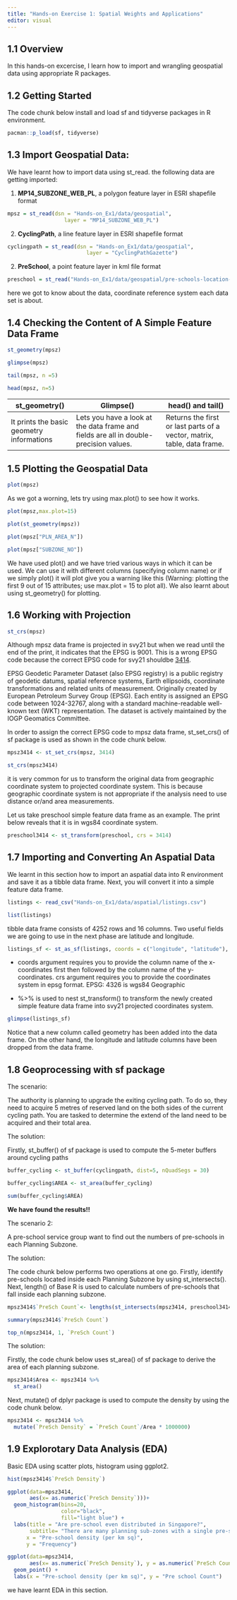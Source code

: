 ```yaml
---
title: "Hands-on Exercise 1: Spatial Weights and Applications"
editor: visual
---
```


## 1.1 Overview

In this hands-on excercise, I learn how to import and wrangling geospatial data using appropriate R packages.

## 1.2 Getting Started

The code chunk below install and load sf and tidyverse packages in R environment.

```r
pacman::p_load(sf, tidyverse)
```

## 1.3 Import Geospatial Data:

We have learnt how to import data using st_read. the following data are getting imported:

1.  **MP14_SUBZONE_WEB_PL**, a polygon feature layer in ESRI shapefile format

```r
mpsz = st_read(dsn = "Hands-on_Ex1/data/geospatial", 
                  layer = "MP14_SUBZONE_WEB_PL")
```

2.  **CyclingPath**, a line feature layer in ESRI shapefile format

```r
cyclingpath = st_read(dsn = "Hands-on_Ex1/data/geospatial", 
                         layer = "CyclingPathGazette")
```

2.  **PreSchool**, a point feature layer in kml file format

```r
preschool = st_read("Hands-on_Ex1/data/geospatial/pre-schools-location-kml.kml")
```

here we got to know about the data, coordinate reference system each data set is about.

## 1.4 Checking the Content of A Simple Feature Data Frame

```r
st_geometry(mpsz)
```

```r
glimpse(mpsz)
```

```r
tail(mpsz, n =5)
```

```r
head(mpsz, n=5)  
```

| st_geometry()                             | Glimpse()                                                                             | head() and tail()                                                       |
|---------------------|-----------------------------|----------------------|
| It prints the basic geometry informations | Lets you have a look at the data frame and fields are all in double-precision values. | Returns the first or last parts of a vector, matrix, table, data frame. |

## 1.5 Plotting the Geospatial Data

```r
plot(mpsz)
```

As we got a worning, lets try using max.plot() to see how it works.

```r
plot(mpsz,max.plot=15)
```

```r
plot(st_geometry(mpsz))
```

```r
plot(mpsz["PLN_AREA_N"])
```

```r
plot(mpsz["SUBZONE_NO"])
```

We have used plot() and we have tried various ways in which it can be used. We can use it with different columns (specifying column name) or if we simply plot() it will plot give you a warning like this (Warning: plotting the first 9 out of 15 attributes; use max.plot = 15 to plot all). We also learnt about using st_geometry() for plotting.

## 1.6 Working with Projection

```r
st_crs(mpsz)
```

Although mpsz data frame is projected in svy21 but when we read until the end of the print, it indicates that the EPSG is 9001. This is a wrong EPSG code because the correct EPSG code for svy21 shouldbe [3414](https://epsg.io/3414).

EPSG Geodetic Parameter Dataset (also EPSG registry) is a public registry of geodetic datums, spatial reference systems, Earth ellipsoids, coordinate transformations and related units of measurement. Originally created by European Petroleum Survey Group (EPSG). Each entity is assigned an EPSG code between 1024-32767, along with a standard machine-readable well-known text (WKT) representation. The dataset is actively maintained by the IOGP Geomatics Committee.

In order to assign the correct EPSG code to mpsz data frame, st_set_crs() of sf package is used as shown in the code chunk below.

```r
mpsz3414 <- st_set_crs(mpsz, 3414)
```

```r
st_crs(mpsz3414)
```

it is very common for us to transform the original data from geographic coordinate system to projected coordinate system. This is because geographic coordinate system is not appropriate if the analysis need to use distance or/and area measurements.

Let us take preschool simple feature data frame as an example. The print below reveals that it is in wgs84 coordinate system.

```r
preschool3414 <- st_transform(preschool, crs = 3414)
```

## 1.7 Importing and Converting An Aspatial Data

We learnt in this section how to import an aspatial data into R environment and save it as a tibble data frame. Next, you will convert it into a simple feature data frame.

```r
listings <- read_csv("Hands-on_Ex1/data/aspatial/listings.csv")
```

```r
list(listings) 
```

tibble data frame consists of 4252 rows and 16 columns. Two useful fields we are going to use in the next phase are latitude and longitude.

```r
listings_sf <- st_as_sf(listings, coords = c("longitude", "latitude"), crs=4326) %>% st_transform(crs = 3414)
```

-   coords argument requires you to provide the column name of the x-coordinates first then followed by the column name of the y-coordinates. crs argument requires you to provide the coordinates system in epsg format. EPSG: 4326 is wgs84 Geographic

-   %\>% is used to nest st_transform() to transform the newly created simple feature data frame into svy21 projected coordinates system.

```r
glimpse(listings_sf)
```

Notice that a new column called geometry has been added into the data frame. On the other hand, the longitude and latitude columns have been dropped from the data frame.

## 1.8 Geoprocessing with sf package

The scenario:

The authority is planning to upgrade the exiting cycling path. To do so, they need to acquire 5 metres of reserved land on the both sides of the current cycling path. You are tasked to determine the extend of the land need to be acquired and their total area.

The solution:

Firstly, st_buffer() of sf package is used to compute the 5-meter buffers around cycling paths

```r
buffer_cycling <- st_buffer(cyclingpath, dist=5, nQuadSegs = 30)
```

```r
buffer_cycling$AREA <- st_area(buffer_cycling)
```

```r
sum(buffer_cycling$AREA)
```

**We have found the results!!**

The scenario 2:

A pre-school service group want to find out the numbers of pre-schools in each Planning Subzone.

The solution:

The code chunk below performs two operations at one go. Firstly, identify pre-schools located inside each Planning Subzone by using st_intersects(). Next, length() of Base R is used to calculate numbers of pre-schools that fall inside each planning subzone.

```r
mpsz3414$`PreSch Count`<- lengths(st_intersects(mpsz3414, preschool3414))
```

```r
summary(mpsz3414$`PreSch Count`)
```

```r
top_n(mpsz3414, 1, `PreSch Count`)
```

The solution:

Firstly, the code chunk below uses st_area() of sf package to derive the area of each planning subzone.

```r
mpsz3414$Area <- mpsz3414 %>%
  st_area()
```

Next, mutate() of dplyr package is used to compute the density by using the code chunk below.

```r
mpsz3414 <- mpsz3414 %>%
  mutate(`PreSch Density` = `PreSch Count`/Area * 1000000)
```

## 1.9 Explorotary Data Analysis (EDA)

Basic EDA using scatter plots, histogram using ggplot2.

```r
hist(mpsz3414$`PreSch Density`)
```

```r
ggplot(data=mpsz3414, 
       aes(x= as.numeric(`PreSch Density`)))+
  geom_histogram(bins=20, 
                 color="black", 
                 fill="light blue") +
  labs(title = "Are pre-school even distributed in Singapore?",
       subtitle= "There are many planning sub-zones with a single pre-school, on the other hand, \nthere are two planning sub-zones with at least 20 pre-schools",
      x = "Pre-school density (per km sq)",
      y = "Frequency")
```

```r
ggplot(data=mpsz3414, 
       aes(x= as.numeric(`PreSch Density`), y = as.numeric(`PreSch Count`) ))+
  geom_point() +
  labs(x = "Pre-school density (per km sq)", y = "Pre school Count")
```

we have learnt EDA in this section.
